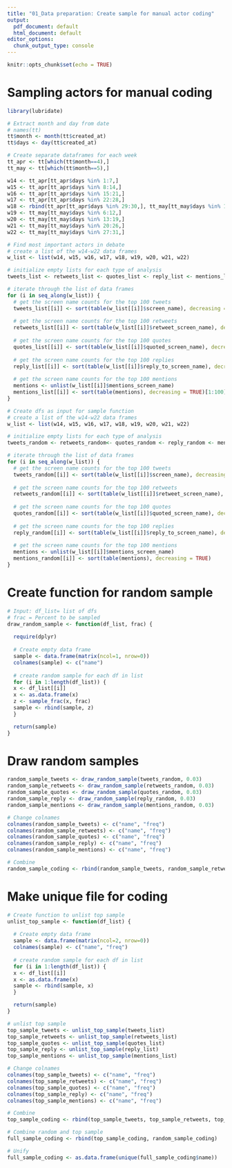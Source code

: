 ```yaml
---
title: "01_Data preparation: Create sample for manual actor coding"
output:
  pdf_document: default
  html_document: default
editor_options:
  chunk_output_type: console
---
```


```r
knitr::opts_chunk$set(echo = TRUE)
```

# Sampling actors for manual coding

```r
library(lubridate)
```

```r
# Extract month and day from date
# names(tt)
tt$month <- month(tt$created_at)
tt$days <- day(tt$created_at)

# Create separate dataframes for each week
tt_apr <- tt[which(tt$month==4),]
tt_may <- tt[which(tt$month==5),]

w14 <- tt_apr[tt_apr$days %in% 1:7,]
w15 <- tt_apr[tt_apr$days %in% 8:14,]
w16 <- tt_apr[tt_apr$days %in% 15:21,]
w17 <- tt_apr[tt_apr$days %in% 22:28,]
w18 <- rbind(tt_apr[tt_apr$days %in% 29:30,], tt_may[tt_may$days %in% 1:5,])
w19 <- tt_may[tt_may$days %in% 6:12,]
w20 <- tt_may[tt_may$days %in% 13:19,]
w21 <- tt_may[tt_may$days %in% 20:26,]
w22 <- tt_may[tt_may$days %in% 27:31,]
```


```r
# Find most important actors in debate
# create a list of the w14-w22 data frames
w_list <- list(w14, w15, w16, w17, w18, w19, w20, w21, w22)

# initialize empty lists for each type of analysis
tweets_list <- retweets_list <- quotes_list <- reply_list <- mentions_list <- list()

# iterate through the list of data frames
for (i in seq_along(w_list)) {
  # get the screen name counts for the top 100 tweets
  tweets_list[[i]] <- sort(table(w_list[[i]]$screen_name), decreasing = TRUE)[1:100]
  
  # get the screen name counts for the top 100 retweets
  retweets_list[[i]] <- sort(table(w_list[[i]]$retweet_screen_name), decreasing = TRUE)[1:100]
  
  # get the screen name counts for the top 100 quotes
  quotes_list[[i]] <- sort(table(w_list[[i]]$quoted_screen_name), decreasing = TRUE)[1:100]
  
  # get the screen name counts for the top 100 replies
  reply_list[[i]] <- sort(table(w_list[[i]]$reply_to_screen_name), decreasing = TRUE)[1:100]
  
  # get the screen name counts for the top 100 mentions
  mentions <- unlist(w_list[[i]]$mentions_screen_name)
  mentions_list[[i]] <- sort(table(mentions), decreasing = TRUE)[1:100]
}

```

```r
# Create dfs as input for sample function
# create a list of the w14-w22 data frames
w_list <- list(w14, w15, w16, w17, w18, w19, w20, w21, w22)

# initialize empty lists for each type of analysis
tweets_random <- retweets_random<- quotes_random <- reply_random <- mentions_random <- list()

# iterate through the list of data frames
for (i in seq_along(w_list)) {
  # get the screen name counts for the top 100 tweets
  tweets_random[[i]] <- sort(table(w_list[[i]]$screen_name), decreasing = TRUE)
  
  # get the screen name counts for the top 100 retweets
  retweets_random[[i]] <- sort(table(w_list[[i]]$retweet_screen_name), decreasing = TRUE)
  
  # get the screen name counts for the top 100 quotes
  quotes_random[[i]] <- sort(table(w_list[[i]]$quoted_screen_name), decreasing = TRUE)
  
  # get the screen name counts for the top 100 replies
  reply_random[[i]] <- sort(table(w_list[[i]]$reply_to_screen_name), decreasing = TRUE)
  
  # get the screen name counts for the top 100 mentions
  mentions <- unlist(w_list[[i]]$mentions_screen_name)
  mentions_random[[i]] <- sort(table(mentions), decreasing = TRUE)
}

```

# Create function for random sample
```r
# Input: df_list= list of dfs
# frac = Percent to be sampled
draw_random_sample <- function(df_list, frac) {
  
  require(dplyr)
  
  # Create empty data frame
  sample <- data.frame(matrix(ncol=1, nrow=0))
  colnames(sample) <- c("name")
  
  # create random sample for each df in list
  for (i in 1:length(df_list)) {
  x <- df_list[[i]]
  x <- as.data.frame(x)
  z <- sample_frac(x, frac)
  sample <- rbind(sample, z)
  }

  return(sample)
}
```

# Draw random samples
```r
random_sample_tweets <- draw_random_sample(tweets_random, 0.03)
random_sample_retweets <- draw_random_sample(retweets_random, 0.03)
random_sample_quotes <- draw_random_sample(quotes_random, 0.03)
random_sample_reply <- draw_random_sample(reply_random, 0.03)
random_sample_mentions <- draw_random_sample(mentions_random, 0.03)

# Change colnames
colnames(random_sample_tweets) <- c("name", "freq")
colnames(random_sample_retweets) <- c("name", "freq")
colnames(random_sample_quotes) <- c("name", "freq")
colnames(random_sample_reply) <- c("name", "freq")
colnames(random_sample_mentions) <- c("name", "freq")

# Combine  
random_sample_coding <- rbind(random_sample_tweets, random_sample_retweets, random_sample_quotes, random_sample_reply, random_sample_mentions)
```

# Make unique file for coding
```r
# Create function to unlist top sample
unlist_top_sample <- function(df_list) {
  
  # Create empty data frame
  sample <- data.frame(matrix(ncol=2, nrow=0))
  colnames(sample) <- c("name", "freq")
  
  # create random sample for each df in list
  for (i in 1:length(df_list)) {
  x <- df_list[[i]]
  x <- as.data.frame(x)
  sample <- rbind(sample, x)
  }

  return(sample)
}
```

```r
# unlist top sample
top_sample_tweets <- unlist_top_sample(tweets_list)
top_sample_retweets <- unlist_top_sample(retweets_list)
top_sample_quotes <- unlist_top_sample(quotes_list)
top_sample_reply <- unlist_top_sample(reply_list)
top_sample_mentions <- unlist_top_sample(mentions_list)

# Change colnames 
colnames(top_sample_tweets) <- c("name", "freq")
colnames(top_sample_retweets) <- c("name", "freq")
colnames(top_sample_quotes) <- c("name", "freq")
colnames(top_sample_reply) <- c("name", "freq")
colnames(top_sample_mentions) <- c("name", "freq")

# Combine
top_sample_coding <- rbind(top_sample_tweets, top_sample_retweets, top_sample_quotes, top_sample_reply, top_sample_mentions)

# Combine random and top sample
full_sample_coding <- rbind(top_sample_coding, random_sample_coding)

# Unify
full_sample_coding <- as.data.frame(unique(full_sample_coding$name))
```
